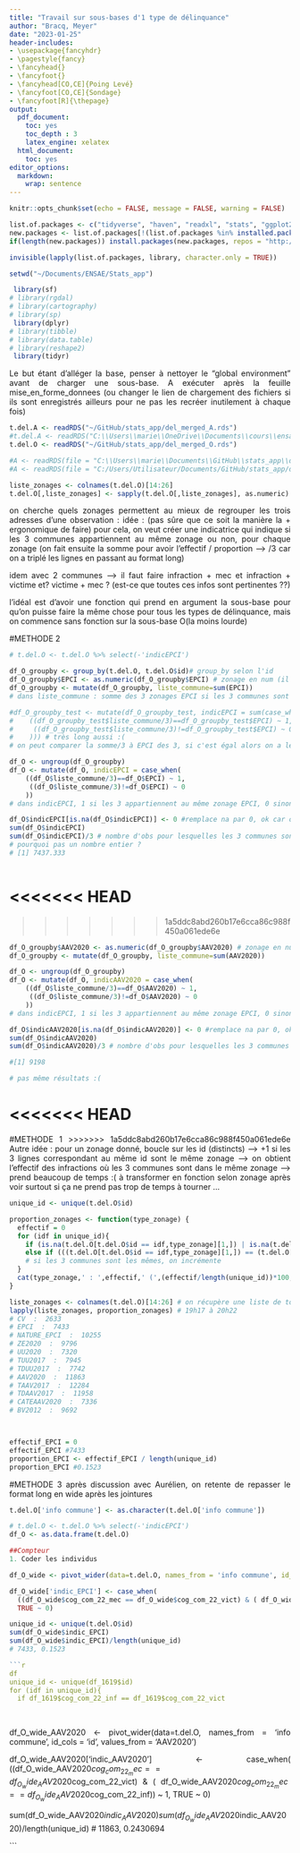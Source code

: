 ```yaml
---
title: "Travail sur sous-bases d'1 type de délinquance"
author: "Bracq, Meyer"
date: "2023-01-25"
header-includes:
- \usepackage{fancyhdr}
- \pagestyle{fancy}
- \fancyhead{}
- \fancyfoot{}
- \fancyhead[CO,CE]{Poing Levé}
- \fancyfoot[CO,CE]{Sondage}
- \fancyfoot[R]{\thepage}
output:
  pdf_document:
    toc: yes
    toc_depth : 3
    latex_engine: xelatex
  html_document:
    toc: yes
editor_options: 
  markdown: 
    wrap: sentence
---
```


```{=html}
<style>
body {
text-align: justify}
</style>
```

```r
knitr::opts_chunk$set(echo = FALSE, message = FALSE, warning = FALSE)

```

```r
list.of.packages <- c("tidyverse", "haven", "readxl", "stats", "ggplot2", "ggcorrplot", "data.table", "dplyr", "corrplot", "stargazer", "Hmisc",'cartography','sf','rgdal','sp')
new.packages <- list.of.packages[!(list.of.packages %in% installed.packages()[,"Package"])]
if(length(new.packages)) install.packages(new.packages, repos = "http://cran.us.r-project.org")

invisible(lapply(list.of.packages, library, character.only = TRUE))

setwd("~/Documents/ENSAE/Stats_app")
```


```r
 library(sf)
# library(rgdal)
# library(cartography)
# library(sp)
 library(dplyr)
# library(tibble)
# library(data.table)
# library(reshape2)
 library(tidyr)
```

Le but étant d'alléger la base, penser à nettoyer le "global environment" avant de charger une sous-base. A exécuter après la feuille mise_en_forme_donnees (ou changer le lien de chargement des fichiers si ils sont enregistrés ailleurs pour ne pas les recréer inutilement à chaque fois)

```r
t.del.A <- readRDS("~/GitHub/stats_app/del_merged_A.rds")
#t.del.A <- readRDS("C:\\Users\\marie\\OneDrive\\Documents\\cours\\ensae\\stat app\\sous df\\del_merged_A.rds")
t.del.O <- readRDS("~/GitHub/stats_app/del_merged_O.rds")

#A <- readRDS(file = "C:\\Users\\marie\\Documents\\GitHub\\stats_app\\del_merged_A.rds")
#A <- readRDS(file = "C:/Users/Utilisateur/Documents/GitHub/stats_app/del_merged_A.rds")#clem
```

```r

liste_zonages <- colnames(t.del.O)[14:26]
t.del.O[,liste_zonages] <- sapply(t.del.O[,liste_zonages], as.numeric)

```

on cherche quels zonages permettent au mieux de regrouper les trois adresses d'une observation :
idée : (pas sûre que ce soit la manière la + ergonomique de faire)
pour cela, on veut créer une indicatrice qui indique si les 3 communes appartiennent au même zonage ou non, pour chaque zonage
(on fait ensuite la somme pour avoir l'effectif / proportion --> /3 car on a triplé les lignes en passant au format long)

idem avec 2 communes --> il faut faire infraction + mec et infraction + victime et? victime + mec ? (est-ce que toutes ces infos sont pertinentes ??)

l'idéal est d'avoir une fonction qui prend en argument la sous-base pour qu'on puisse faire la même chose pour tous les types de délinquance, mais on commence sans fonction sur la sous-base O(la moins lourde)

#METHODE 2
```r

# t.del.O <- t.del.O %>% select(-'indicEPCI')

df_O_groupby <- group_by(t.del.O, t.del.O$id)# group_by selon l'id
df_O_groupby$EPCI <- as.numeric(df_O_groupby$EPCI) # zonage en num (il faut tous les changer après)
df_O_groupby <- mutate(df_O_groupby, liste_commune=sum(EPCI)) 
# dans liste_commune : somme des 3 zonages EPCI si les 3 communes sont renseignées, NA si une commune manquante

#df_O_groupby_test <- mutate(df_O_groupby_test, indicEPCI = sum(case_when(
#    ((df_O_groupby_test$liste_commune/3)==df_O_groupby_test$EPCI) ~ 1,
#     ((df_O_groupby_test$liste_commune/3)!=df_O_groupby_test$EPCI) ~ 0
#    ))) # très long aussi :(
# on peut comparer la somme/3 à EPCI des 3, si c'est égal alors on a le même sur les 3 --> indic = 1, sinon ils sont différents --> indic=0:

df_O <- ungroup(df_O_groupby)
df_O <- mutate(df_O, indicEPCI = case_when(
    ((df_O$liste_commune/3)==df_O$EPCI) ~ 1,
     ((df_O$liste_commune/3)!=df_O$EPCI) ~ 0
    ))
# dans indicEPCI, 1 si les 3 appartiennent au même zonage EPCI, 0 sinon

df_O$indicEPCI[is.na(df_O$indicEPCI)] <- 0 #remplace na par 0, ok car on fait la somme
sum(df_O$indicEPCI)
sum(df_O$indicEPCI)/3 # nombre d'obs pour lesquelles les 3 communes sont dans le même zonage EPCI
# pourquoi pas un nombre entier ?
# [1] 7437.333



```

<<<<<<< HEAD
=======

>>>>>>> 1a5ddc8abd260b17e6cca86c988f450a061ede6e
```r

df_O_groupby$AAV2020 <- as.numeric(df_O_groupby$AAV2020) # zonage en num (il faut tous les changer après)
df_O_groupby <- mutate(df_O_groupby, liste_commune=sum(AAV2020)) 

df_O <- ungroup(df_O_groupby)
df_O <- mutate(df_O, indicAAV2020 = case_when(
    ((df_O$liste_commune/3)==df_O$AAV2020) ~ 1,
     ((df_O$liste_commune/3)!=df_O$AAV2020) ~ 0
    ))
# dans indicEPCI, 1 si les 3 appartiennent au même zonage EPCI, 0 sinon

df_O$indicAAV2020[is.na(df_O$indicAAV2020)] <- 0 #remplace na par 0, ok car on fait la somme
sum(df_O$indicAAV2020)
sum(df_O$indicAAV2020)/3 # nombre d'obs pour lesquelles les 3 communes sont dans le même zonage EPCI

#[1] 9198

# pas même résultats :(
```


<<<<<<< HEAD
=======
#METHODE 1
>>>>>>> 1a5ddc8abd260b17e6cca86c988f450a061ede6e
Autre idée : pour un zonage donné, boucle sur les id (distincts) --> +1 si les 3 lignes correspondant au même id sont le même zonage --> on obtient l'effectif des infractions où les 3 communes sont dans le même zonage
--> prend beaucoup de temps :(
à transformer en fonction selon zonage après
voir surtout si ça ne prend pas trop de temps à tourner ...
```r
unique_id <- unique(t.del.O$id)

proportion_zonages <- function(type_zonage) {
  effectif = 0
  for (idf in unique_id){
    if (is.na(t.del.O[t.del.O$id == idf,type_zonage][1,]) | is.na(t.del.O[t.del.O$id == idf,type_zonage][2,]) | is.na(t.del.O[t.del.O$id == idf,type_zonage][3,])) effectif = effectif #cas où les 3 communes ne sont pas renseignées
    else if (((t.del.O[t.del.O$id == idf,type_zonage][1,]) == (t.del.O[t.del.O$id == idf,type_zonage][2,])) & ((t.del.O[t.del.O$id == idf,type_zonage][1,] == t.del.O[t.del.O$id == idf,type_zonage][3,])))  effectif = effectif+1
    # si les 3 communes sont les mêmes, on incrémente 
  }
  cat(type_zonage,' : ',effectif,' (',(effectif/length(unique_id))*100,'%)\n')
}

liste_zonages <- colnames(t.del.O)[14:26] # on récupère une liste de tous les types de zonages (colonne arrondissement à la fin)
lapply(liste_zonages, proportion_zonages) # 19h17 à 20h22
# CV  :  2633
# EPCI  :  7433
# NATURE_EPCI  :  10255
# ZE2020  :  9796
# UU2020  :  7320
# TUU2017  :  7945
# TDUU2017  :  7742
# AAV2020  :  11863
# TAAV2017  :  12284
# TDAAV2017  :  11958
# CATEAAV2020  :  7336
# BV2012  :  9692



effectif_EPCI = 0
effectif_EPCI #7433
proportion_EPCI <- effectif_EPCI / length(unique_id)
proportion_EPCI #0.1523

```

#METHODE 3
après discussion avec Aurélien, on retente de repasser le format long en wide après les jointures
```r

t.del.O['info commune'] <- as.character(t.del.O['info commune']) 

# t.del.O <- t.del.O %>% select(-'indicEPCI')
df_O <- as.data.frame(t.del.O)

##Compteur 
1. Coder les individus

df_O_wide <- pivot_wider(data=t.del.O, names_from = 'info commune', id_cols = 'id', values_from = 'EPCI')

df_O_wide['indic_EPCI'] <- case_when(
  ((df_O_wide$cog_com_22_mec == df_O_wide$cog_com_22_vict) & ( df_O_wide$cog_com_22_mec == df_O_wide$cog_com_22_inf)) ~ 1,
  TRUE ~ 0)

unique_id <- unique(t.del.O$id)
sum(df_O_wide$indic_EPCI)
sum(df_O_wide$indic_EPCI)/length(unique_id)
# 7433, 0.1523

```
```r

```r
df
unique_id <- unique(df_1619$id)
for (idf in unique_id){
  if df_1619$cog_com_22_inf == df_1619$cog_com_22_vict
  
  

```


df_O_wide_AAV2020 <- pivot_wider(data=t.del.O, names_from = 'info commune', id_cols = 'id', values_from = 'AAV2020')

df_O_wide_AAV2020['indic_AAV2020'] <- case_when(
  ((df_O_wide_AAV2020$cog_com_22_mec == df_O_wide_AAV2020$cog_com_22_vict) & ( df_O_wide_AAV2020$cog_com_22_mec == df_O_wide_AAV2020$cog_com_22_inf)) ~ 1,
  TRUE ~ 0)

sum(df_O_wide_AAV2020$indic_AAV2020)
sum(df_O_wide_AAV2020$indic_AAV2020)/length(unique_id)
# 11863, 0.2430694


```

